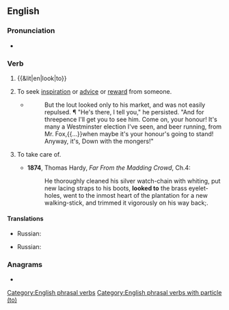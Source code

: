 ==English==

===Pronunciation===
* {{audio|en|En-au-look to.ogg|Audio (AU)}}

===Verb===
{{head|en|verb}}

# {{&lit|en|look|to}}
# {{lb|en|idiomatic}} To seek [[inspiration]] or [[advice]] or [[reward]] from someone.
#: {{ux|en|Whenever I'm upset, I '''look to''' Mary to cheer me up.}}
#* {{RQ:SWymn ChpngBrgh|I|01}}
#*: But the lout looked only to his market, and was not easily repulsed. ¶ "He's there, I tell you," he persisted. "And for threepence I'll get you to see him. Come on, your honour! It's many a Westminster election I've seen, and beer running, from Mr. Fox,{{...}}when maybe it's your honour's going to stand! Anyway, it's, Down with the mongers!"
# {{lb|en|idiomatic}} To take care of.
#* '''1874''', Thomas Hardy, ''Far From the Madding Crowd'', Ch.4:
#*: He thoroughly cleaned his silver watch-chain with whiting, put new lacing straps to his boots, '''looked to''' the brass eyelet-holes, went to the inmost heart of the plantation for a new walking-stick, and trimmed it vigorously on his way back;{{nb...}}.

====Translations====
{{trans-top|to seek inspiration or advice or reward from someone}}
* Russian: {{t+|ru|полагаться}}
{{trans-mid}}
{{trans-bottom}}

{{trans-top|to take care of}}
* Russian: {{t+|ru|присматривать}}
{{trans-mid}}
{{trans-bottom}}

===Anagrams===
* {{anagrams|en|a=klooot|lotoko}}

[[Category:English phrasal verbs]]
[[Category:English phrasal verbs with particle (to)]]